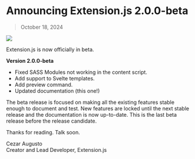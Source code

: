 # Announcing Extension.js 2.0.0-beta

> October 18, 2024

![](../../../assets/blog/extension-2-0-0-beta.png)

Extension.js is now officially in beta.

**Version 2.0.0-beta**

- Fixed SASS Modules not working in the content script.
- Add support to Svelte templates.
- Add preview command.
- Updated documentation (this one!)

The beta release is focused on making all the existing features stable enough to document and test. New features are locked until the next stable release and the documentation is now up-to-date. This is the last beta release before the release candidate.

Thanks for reading. Talk soon.

Cezar Augusto<br/>
Creator and Lead Developer, Extension.js
